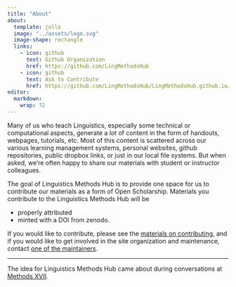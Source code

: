 ```yaml
---
title: "About"
about:
  template: jolla
  image: "../assets/logo.svg"
  image-shape: rectangle
  links:
    - icon: github
      text: Github Organization
      href: https://github.com/LingMethodsHub
    - icon: github
      text: Ask to Contribute
      href: https://github.com/LingMethodsHub/LingMethodsHub.github.io/issues
editor: 
  markdown: 
    wrap: 72
---
```


::: {style="text-align: left"}
Many of us who teach Linguistics, especially some technical or
computational aspects, generate a *lot* of content in the form of
handouts, webpages, tutorials, etc. Most of this content is scattered
across our various learning management systems, personal websites,
github repositories, public dropbox links, or just in our local file
systems. But when asked, we're often happy to share our materials with
student or instructor colleagues.

The goal of Linguistics Methods Hub is to provide one space for us to
contribute our materials as a form of Open Scholarship. Materials you
contribute to the Linguistics Methods Hub will be

-   properly attributed
-   minted with a DOI from zenodo.

If you would like to contribute, please see the [materials on
contributing](content/contributing/index.qmd), and if you would like to
get involved in the site organization and maintenance, contact [one of
the maintainers](people/index.qmd).
:::

------------------------------------------------------------------------

::: text-secondary
The idea for Linguistics Methods Hub came about during conversations at
[Methods XVII](https://methodsxvii.uni-mainz.de/).
:::
